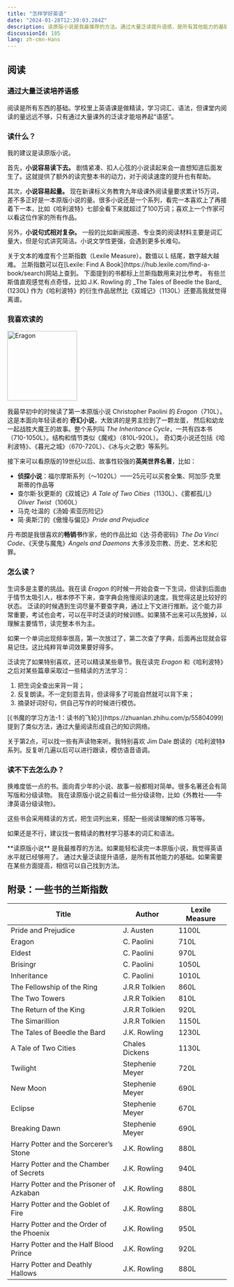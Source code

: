 ```yaml
---
title: "怎样学好英语"
date: "2024-01-28T12:39:03.284Z"
description: 读原版小说是我最推荐的方法。通过大量泛读提升语感，是所有其他能力的基础。
discussionId: 185
lang: zh-cmn-Hans
---
```



## 阅读

### 通过大量泛读培养语感

阅读是所有东西的基础。学校里上英语课是做精读，学习词汇、语法，但课堂内阅读的量远远不够，只有通过大量课外的泛读才能培养起“语感”。

### 读什么？

我的建议是读原版小说。

首先，**小说容易读下去。** 剧情紧凑、扣人心弦的小说读起来会一直想知道后面发生了。这就提供了额外的读完整本书的动力，对于阅读速度的提升也有帮助。

其次，**小说容易起量。** 现在新课标义务教育九年级课外阅读量要求累计15万词，差不多正好是一本原版小说的量。很多小说还是一个系列，看完一本喜欢上了再接着下一本，比如《哈利波特》七部全看下来就超过了100万词；喜欢上一个作家可以看这位作家的所有作品。

另外，**小说句式相对复杂。** 一般的比如新闻报道、专业类的阅读材料主要是词汇量大，但是句式讲究简洁。小说文学性更强，会遇到更多长难句。

<PullQuote emoji="">
关于文本的难度有个兰斯指数（Lexile Measure）。数值以 L 结尾，数字越大越难。
兰斯指数可以在[Lexile: Find A Book](https://hub.lexile.com/find-a-book/search)网站上查到。
下面提到的书都标上兰斯指数用来对比参考。
有些兰斯值直观感觉有点奇怪，比如 J.K. Rowling 的 _The Tales of Beedle the Bard_ (1230L) 作为《哈利波特》的衍生作品居然比《双城记》（1130L）还要高我就觉得离谱。
</PullQuote>

### 我喜欢读的


<Image src={Eragon} class="float-right not-prose rounded shadow-lg ring-1 ring-base-content/20 ml-3 mt-3" alt="Eragon" width="160" />

我最早初中的时候读了第一本原版小说 Christopher Paolini 的 _Eragon_（710L）。这是本面向年轻读者的 **奇幻小说**，大致讲的是男主捡到了一颗龙蛋，
然后和幼龙一起战胜大魔王的故事。整个系列叫 _The Inheritance Cycle_，一共有四本书（710-1050L）。结构和情节类似《魔戒》（810L-920L）。
奇幻类小说还包括《哈利波特》、《暮光之城》（670-720L）、《冰与火之歌》等系列。

接下来可以看原版的19世纪以后、故事性较强的**英美世界名著**，比如：

- **侦探小说**：福尔摩斯系列（～1020L）——25元可以买套全集、阿加莎·克里斯蒂的作品等
- 查尔斯·狄更斯的《双城记》_A Tale of Two Cities_（1130L）、《雾都孤儿》_Oliver Twist_（1060L）
- 马克·吐温的《汤姆·索亚历险记》
- 简·奥斯汀的《傲慢与偏见》_Pride and Prejudice_

丹·布朗是我很喜欢的**畅销书**作家，他的作品比如《达·芬奇密码》_The Da Vinci Code_、《天使与魔鬼》_Angels and Daemons_ 大多涉及宗教、历史、艺术和犯罪。

### 怎么读？

生词多是主要的挑战。我在读 _Eragon_ 的时候一开始会查一下生词，但读到后面由于情节太吸引人，根本停不下来，查字典会拖慢阅读的速度。我觉得这是比较好的状态。
泛读的时候遇到生词尽量不要查字典，通过上下文进行推断。这个能力非常重要，考试也会考，可以在平时泛读的时候训练。如果猜不出来可以先放掉，以理解主要情节，读完整本书为主。

如果一个单词出现频率很高，第一次放过了，第二次查了字典，后面再出现就会容易记住。这比纯粹背单词效果要好得多。

泛读完了如果特别喜欢，还可以精读某些章节。我在读完 _Eragon_ 和《哈利波特》之后对某些篇章采取过一些精读的方法学习：
1. 把生词全查出来背一背；
2. 反复朗读。不一定刻意去背，但读得多了可能自然就可以背下来；
3. 摘录好词好句，供自己写作的时候进行模仿。

<PullQuote>
[《书魔的学习方法-1：读书的飞轮》](https://zhuanlan.zhihu.com/p/55804099)提到了类似方法，通过大量阅读形成自己的知识网络。
</PullQuote>

关于第2点，可以找一些有声读物来听。我特别喜欢 Jim Dale 朗读的《哈利波特》系列。反复听几遍以后可以进行跟读，模仿语音语调。

### 读不下去怎么办？

换难度低一点的书。面向青少年的小说、故事一般都相对简单。很多名著还会有简写版和分级读物。
我在读原版小说之前看过一些分级读物，比如《外教社——牛津英语分级读物》。

这些书会采用精读的方式，把生词列出来，搭配一些阅读理解的练习等等。

如果还是不行，建议找一套精读的教材学习基本的词汇和语法。

<PullQuote>
**读原版小说** 是我最推荐的方法。如果能轻松读完一本原版小说，我觉得英语水平就已经够用了。
通过大量泛读提升语感，是所有其他能力的基础。如果需要在某些方面提高，相信可以自己找到方法。
</PullQuote>

## 附录：一些书的兰斯指数

| Title | Author | Lexile Measure |
| --- | --- | --- |
| Pride and Prejudice | J. Austen | 1100L |
| Eragon | C. Paolini | 710L |
| Eldest | C. Paolini | 970L |
| Brisingr | C. Paolini | 1050L |
| Inheritance | C. Paolini | 1010L |
| The Fellowship of the Ring | J.R.R Tolkien | 860L |
| The Two Towers | J.R.R Tolkien | 810L |
| The Return of the King | J.R.R Tolkien | 920L |
| The Simarillion | J.R.R Tolkien | 1150L |
| The Tales of Beedle the Bard | J.K. Rowling | 1230L |
| A Tale of Two Cities | Chales Dickens | 1130L |
| Twilight | Stephenie Meyer | 720L |
| New Moon | Stephenie Meyer | 690L |
| Eclipse | Stephenie Meyer | 670L |
| Breaking Dawn | Stephenie Meyer | 690L |
| Harry Potter and the Sorcerer’s Stone | J.K. Rowling | 880L |
| Harry Potter and the Chamber of Secrets | J.K. Rowling | 940L |
| Harry Potter and the Prisoner of Azkaban | J.K. Rowling | 880L |
| Harry Potter and the Goblet of Fire | J.K. Rowling | 880L |
| Harry Potter and the Order of the Phoenix | J.K. Rowling | 950L |
| Harry Potter and the Half Blood Prince | J.K. Rowling | 920L |
| Harry Potter and Deathly Hallows | J.K. Rowling | 880L |
